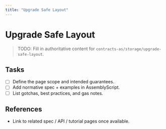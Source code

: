 ```yaml
---
title: "Upgrade Safe Layout"
---
```


# Upgrade Safe Layout

> TODO: Fill in authoritative content for `contracts-as/storage/upgrade-safe-layout`.

## Tasks
- [ ] Define the page scope and intended guarantees.
- [ ] Add normative spec + examples in AssemblyScript.
- [ ] List gotchas, best practices, and gas notes.

## References
- Link to related spec / API / tutorial pages once available.
